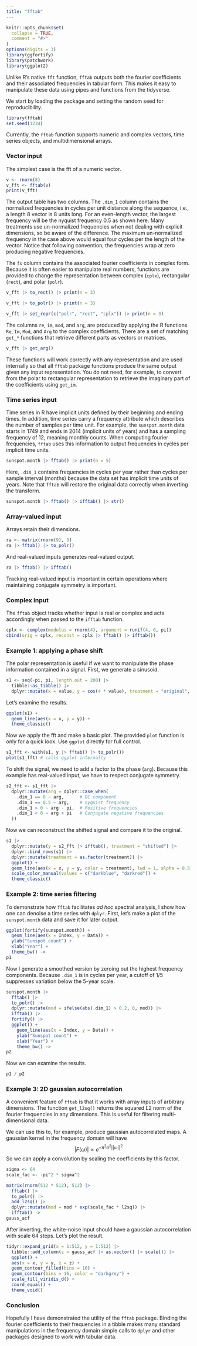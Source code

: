 ```yaml
---
title: "fftab"
---
```


```r
knitr::opts_chunk$set(
  collapse = TRUE,
  comment = "#>"
)
options(digits = 3)
library(ggfortify)
library(patchwork)
library(ggplot2)
```

Unlike R's native `fft` function, `fftab` outputs both the fourier coefficients and
their associated frequencies in tabular form. This makes it easy to manipulate these data
using pipes and functions from the tidyverse.

We start by loading the package and setting the random seed for reproducibility.

```r
library(fftab)
set.seed(1234)
```

Currently, the `fftab` function supports numeric and complex vectors, time series
objects, and multidimensional arrays.

### Vector input

The simplest case is the fft of a numeric vector.

```r
v <- rnorm(8)
v_fft <- fftab(v)
print(v_fft)
```

The output table has two columns. The `.dim_1` column contains the normalized frequencies in cycles
per unit distance along the sequence, i.e., a length 8 vector is 8 units long. For an even-length
vector, the largest frequency will be the nyquist frequency 0.5 as shown here. Many treatments
use un-normalized frequencies when not dealing with explicit dimensions, so be aware of the
difference. The maximum un-normalized frequency in the case above would equal four cycles per the
length of the vector. Notice that following convention, the frequencies wrap at zero producing
negative frequencies.

The `fx` column contains the associated fourier coefficients in complex form. Because it is often
easier to manipulate real numbers, functions are provided to change the representation between
complex (`cplx`), rectangular (`rect`), and polar (`polr`).

```r
v_fft |> to_rect() |> print(n = 3)
```

```r
v_fft |> to_polr() |> print(n = 3)
```

```r
v_fft |> set_repr(c("polr", "rect", "cplx")) |> print(n = 3)
```

The columns `re`, `im`, `mod`, and `arg`, are produced by applying the R functions `Re`, `Im`, `Mod`, and `Arg` to the complex coefficients. There are a set of matching `get_*` functions that
retrieve different parts as vectors or matrices.

```r
v_fft |> get_arg()
```

These functions will work correctly with any representation and are used internally so that all
`fftab` package functions produce the same output given any input representation. You do not
need, for example, to convert from the polar to rectangular representation to retrieve the imaginary part of the coefficients using `get_im`.

### Time series input

Time series in R have implicit units defined by their beginning and ending times.
In addition, time series carry a frequency attribute which describes the number of
samples per time unit. For example, the `sunspot.month` data starts in 1749 and ends
in 2014 (implicit units of years) and has a sampling frequency of 12, meaning monthly
counts. When computing fourier frequencies, `fftab` uses this information to output
frequencies in cycles per implicit time units.

```r
sunspot.month |> fftab() |> print(n = 5)
```

Here, `.dim_1` contains frequencies in cycles per year rather than cycles per sample
interval (months) because the data set has implicit time units of years. Note that `fftab`
will restore the original data correctly when inverting the transform.

```r
sunspot.month |> fftab() |> ifftab() |> str()
```

### Array-valued input

Arrays retain their dimensions.

```r
ra <- matrix(rnorm(9), 3)
ra |> fftab() |> to_polr()
```

And real-valued inputs generates real-valued output.

```r
ra |> fftab() |> ifftab()
```

Tracking real-valued input is important in certain operations where maintaining
conjugate symmetry is important.

### Complex input

The `fftab` object tracks whether input is real or complex and acts accordingly
when passed to the `ifftab` function.

```r
cplx <- complex(modulus = rnorm(4), argument = runif(4, 0, pi))
cbind(orig = cplx, reconst = cplx |> fftab() |> ifftab())
```

### Example 1: applying a phase shift

The polar representation is useful if we want to manipulate the phase information contained in a signal. First, we generate a sinusoid.

```r
s1 <- seq(-pi, pi, length.out = 200) |>
  tibble::as_tibble() |>
  dplyr::mutate(x = value, y = cos(4 * value), treatment = "original", .keep = "none")
```

Let's examine the results.

```r
ggplot(s1) +
  geom_line(aes(x = x, y = y)) +
  theme_classic()
```

Now we apply the fft and make a basic plot. The provided `plot` function is only for a quick
look. Use `ggplot` directly for full control.

```r
s1_fft <- with(s1, y |> fftab() |> to_polr())
plot(s1_fft) # calls ggplot internally
```

To shift the signal, we need to add a factor to the phase (`arg`). Because this
example has real-valued input, we have to respect conjugate symmetry.

```r
s2_fft <- s1_fft |>
  dplyr::mutate(arg = dplyr::case_when(
    .dim_1 == 0 ~ arg,      # DC component
    .dim_1 == 0.5 ~ arg,    # nyquist frequency
    .dim_1 > 0 ~ arg - pi,  # Positive frequencies
    .dim_1 < 0 ~ arg + pi   # Conjugate negative frequencies
  ))
```

Now we can reconstruct the shifted signal and compare it to the original.

```r
s1 |>
  dplyr::mutate(y = s2_fft |> ifftab(), treatment = "shifted") |>
  dplyr::bind_rows(s1) |>
  dplyr::mutate(treatment = as.factor(treatment)) |>
  ggplot() +
  geom_line(aes(x = x, y = y, color = treatment), lwd = 1, alpha = 0.5) +
  scale_color_manual(values = c("darkblue", "darkred")) +
  theme_classic()
```

### Example 2: time series filtering

To demonstrate how `fftab` facilitates *ad hoc* spectral analysis, I show how one
can denoise a time series with `dplyr`. First, let's make a plot of the `sunspot.month`
data and save it for later output. 

```r
ggplot(fortify(sunspot.month)) +
  geom_line(aes(x = Index, y = Data)) +
  ylab("Sunspot count") +
  xlab("Year") +
  theme_bw() ->
p1
```

Now I generate a smoothed version by zeroing out the highest frequency components. Because
`.dim_1` is in cycles per year, a cutoff of 1/5 suppresses variation below the 5-year scale.

```r
sunspot.month |>
  fftab() |>
  to_polr() |>
  dplyr::mutate(mod = ifelse(abs(.dim_1) > 0.2, 0, mod)) |>
  ifftab() |>
  fortify() |>
  ggplot() +
    geom_line(aes(x = Index, y = Data)) +
    ylab("Sunspot count") +
    xlab("Year") +
    theme_bw() ->
p2
```

Now we can examine the results.

```r
p1 / p2
```

### Example 3: 2D gaussian autocorrelation

A convenient feature of `fftab` is that it works with array inputs of arbitrary
dimensions. The function `get_l2sq()` returns the squared L2 norm of the fourier
frequencies in any dimensions. This is useful for filtering multi-dimensional data.

We can use this to, for example, produce gaussian autocorrelated maps. A gaussian
kernel in the frequency domain will have
$$
\left | F(\omega) \right | \propto e^{-\pi^2 \sigma^2 \left || \omega \right || ^2}
$$
So we can apply a convolution by scaling the coefficients by this factor.

```r
sigma <- 64
scale_fac <- -pi^2 * sigma^2

matrix(rnorm(512 * 512), 512) |>
  fftab() |>
  to_polr() |>
  add_l2sq() |>
  dplyr::mutate(mod = mod * exp(scale_fac * l2sq)) |>
  ifftab() ->
gauss_acf
```

After inverting, the white-noise input should have a gaussian autocorrelation with scale
64 steps. Let's plot the result.

```r
tidyr::expand_grid(x = 1:512, y = 1:512) |>
  tibble::add_column(z = gauss_acf |> as.vector() |> scale()) |>
  ggplot() +
  aes(x = x, y = y, z = z) +
  geom_contour_filled(bins = 16) +
  geom_contour(bins = 16, color = "darkgrey") +
  scale_fill_viridis_d() +
  coord_equal() +
  theme_void()
```

### Conclusion

Hopefully I have demonstrated the utility of the `fftab` package. Binding the fourier
coefficients to their frequencies in a tibble makes many standard manipulations in the
frequency domain simple calls to `dplyr` and other packages designed to work with tabular
data.


